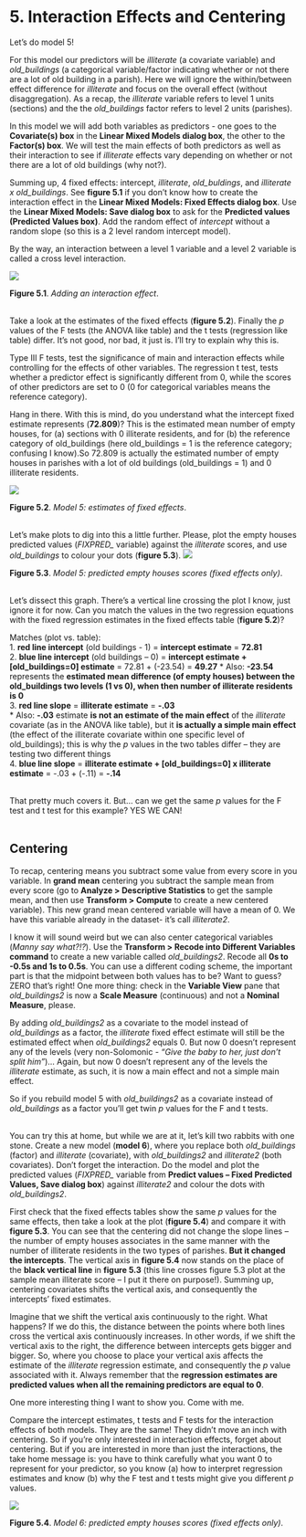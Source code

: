 # 5. Interaction Effects and Centering   
Let’s do model 5!  

For this model our predictors will be *illiterate* (a covariate variable) and *old_buildings* (a categorical variable/factor indicating whether or not there are a lot of old building in a parish). Here we will ignore the within/between effect difference for *illiterate* and focus on the overall effect (without disaggregation). As a recap, the *illiterate* variable refers to level 1 units (sections) and the the *old_buildings* factor refers to level 2 units (parishes).  

In this model we will add both variables as predictors - one goes to the **Covariate(s) box** in the **Linear Mixed Models dialog box**, the other to the **Factor(s) box**. We will test the main effects of both predictors as well as their interaction to see if *illiterate* effects vary depending on whether or not there are a lot of old buildings (why not?).  

Summing up, 4 fixed effects: intercept, *illiterate*, *old_buldings*, and *illiterate x old_buildings*. See **figure 5.1** if you don’t know how to create the interaction effect in the **Linear Mixed Models: Fixed Effects dialog box**. Use the **Linear Mixed Models: Save dialog box** to ask for the **Predicted values (Predicted Values box)**. Add the random effect of *intercept* without a random slope (so this is a 2 level random intercept model).  

By the way, an interaction between a level 1 variable and a level 2 variable is called a cross level interaction.

![](images/ch5/fig_5_1_interaction.gif)

**Figure 5.1**. *Adding an interaction effect*.  
&nbsp;  

Take a look at the estimates of the fixed effects (**figure 5.2**). Finally the *p* values of the F tests (the ANOVA like table) and the t tests (regression like table) differ. It’s not good, nor bad, it just is. I’ll try to explain why this is.   

Type III F tests, test the significance of main and interaction effects while controlling for the effects of other variables. The regression t test, tests whether a predictor effect is significantly different from 0, while the scores of other predictors are set to 0 (0 for categorical variables means the reference category).  

Hang in there. With this is mind, do you understand what the intercept fixed estimate represents (**72.809**)? This is the estimated mean number of empty houses, for (a) sections with 0 illiterate residents, and for (b) the reference category of old_buildings (here old_buildings = 1 is the reference category; confusing I know).So 72.809 is actually the estimated number of empty houses in parishes with a lot of old buildings (old_buildings = 1) and 0 illiterate residents.  

![](images/ch5/fig_5_2_estimates.png)

**Figure 5.2**. *Model 5: estimates of fixed effects*.   
&nbsp;  


Let’s make plots to dig into this a little further. Please, plot the empty houses predicted values (*FIXPRED_* variable) against the *illiterate* scores, and use *old_buildings* to colour your dots (**figure 5.3**).
![](images/ch5/fig_5_3_pred_f.png)

**Figure 5.3**. *Model 5: predicted empty houses scores (fixed effects only)*.   
&nbsp;  

Let’s dissect this graph. There’s a vertical line crossing the plot I know, just ignore it for now. Can you match the values in the two regression equations with the fixed regression estimates in the fixed effects table (**figure 5.2**)?   

Matches (plot vs. table):   
1. **red line intercept** (old buildings - 1) = **intercept estimate** = **72.81**   
2. **blue line intercept** (old buildings – 0) = **intercept estimate + [old_buildings=0] estimate** = 72.81 + (-23.54) = **49.27**
  * Also: **-23.54** represents the **estimated mean difference (of empty houses) between the old_buildings two levels (1 vs 0), when then number of illiterate residents is 0**   
3. **red line slope** = **illiterate estimate** = **-.03**   
  * Also: **-.03** estimate **is not an estimate of the main effect** of the *illiterate* covariate (as in the ANOVA like table), but it **is actually a simple main effect** (the effect of the illiterate covariate within one specific level of old_buildings); this is why the *p* values in the two tables differ – they are testing two different things   
4. **blue line slope** = **illiterate estimate + [old_buildings=0] x illiterate estimate** = -.03 + (-.11) = **-.14**   
&nbsp;  

That pretty much covers it. But… can we get the same *p* values for the F test and t test for this example? YES WE CAN!   
&nbsp;  

## Centering
To recap, centering means you subtract some value from every score in you variable. In **grand mean** centering you subtract the sample mean from every score (go to **Analyze > Descriptive Statistics** to get the sample mean, and then use **Transform > Compute** to create a new centered variable). This new grand mean centered variable will have a mean of 0. We have this variable already in the dataset- it’s call *illiterate2*.   

I know it will sound weird but we can also center categorical variables (*Manny say what?!?*). Use the **Transform > Recode into Different Variables command** to create a new variable called *old_buildings2*. Recode all **0s to -0.5s and 1s to 0.5s**. You can use a different coding scheme, the important part is that the midpoint between both values has to be? Want to guess? ZERO that’s right! One more thing: check in the **Variable View** pane that *old_buildings2* is now a **Scale Measure** (continuous) and not a **Nominal Measure**, please.   

By adding *old_buildings2* as a covariate to the model instead of *old_buildings* as a factor, the *illiterate* fixed effect estimate will still be the estimated effect when *old_buildings2* equals 0. But  now 0 doesn’t represent any of the levels (very non-Solomonic - *“Give the baby to her, just don't split him”*)… Again, but now 0 doesn’t represent any of the levels the *illiterate* estimate, as such, it is now a main effect and not a simple main effect.  

So if you rebuild model 5 with *old_buildings2* as a covariate instead of *old_buildings* as a factor you’ll get twin *p* values for the F and t tests.  
&nbsp;  

You can try this at home, but while we are at it, let’s kill two rabbits with one stone. Create a new model (**model 6**), where you replace both *old_buildings* (factor) and *illiterate* (covariate), with *old_buildings2* and *illiterate2* (both covariates). Don’t forget the interaction. Do the model and plot the predicted values (*FIXPRED_* variable from **Predict values – Fixed Predicted Values, Save dialog box**) against *illiterate2* and colour the dots with *old_buildings2*.   

First check that the fixed effects tables show the same *p* values for the same effects, then take a look at the plot (**figure 5.4**) and compare it with **figure 5.3**. You can see that the centering did not change the slope lines – the number of empty houses associates in the same manner with the number of illiterate residents in the two types of parishes. **But it changed the intercepts**. The vertical axis in **figure 5.4** now stands on the place of the **black vertical line** in **figure 5.3** (this line crosses figure 5.3 plot at the sample mean illiterate score – I put it there on purpose!). Summing up, centering covariates shifts the vertical axis, and consequently the intercepts' fixed estimates.  

Imagine that we shift the vertical axis continuously to the right. What happens? If we do this, the distance between the points where both lines cross the vertical axis continuously increases. In other words, if we shift the vertical axis to the right, the difference between intercepts gets bigger and bigger. So, where you choose to place your vertical axis affects the estimate of the *illiterate* regression estimate, and consequently the *p* value associated with it. Always remember that the **regression estimates are predicted values when all the remaining predictors are equal to 0**.   

One more interesting thing I want to show you. Come with me.   

Compare the intercept estimates, t tests and F tests for the interaction effects of both models. They are the same! They didn’t move an inch with centering. So if you’re only interested in interaction effects, forget about centering. But if you are interested in more than just the interactions, the take home message is: you have to think carefully what you want 0 to represent for your predictor, so you know (a) how to interpret regression estimates and know (b) why the F test and t tests might give you different *p* values.

![](images/ch5/fig_5_4_m6_pred_f.png)

**Figure 5.4**. *Model 6: predicted empty houses scores (fixed effects only)*.   
&nbsp;  
